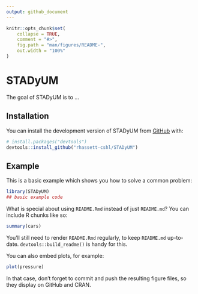 ```yaml
---
output: github_document
---
```


<!-- README.md is generated from README.Rmd. Please edit that file -->

```r
knitr::opts_chunk$set(
    collapse = TRUE,
    comment = "#>",
    fig.path = "man/figures/README-",
    out.width = "100%"
)
```

# STADyUM

<!-- badges: start -->
<!-- badges: end -->

The goal of STADyUM is to ...

## Installation

You can install the development version of STADyUM from 
[GitHub](https://github.com/) with:

``` r
# install.packages("devtools")
devtools::install_github("rhassett-cshl/STADyUM")
```

## Example

This is a basic example which shows you how to solve a common problem:

```r
library(STADyUM)
## basic example code
```

What is special about using `README.Rmd` instead of just `README.md`? 
You can include R chunks like so:

```r
summary(cars)
```

You'll still need to render `README.Rmd` regularly, to keep `README.md`
up-to-date. `devtools::build_readme()` is handy for this.

You can also embed plots, for example:

```r
plot(pressure)
```

In that case, don't forget to commit and push the resulting figure files, 
so they display on GitHub and CRAN.
